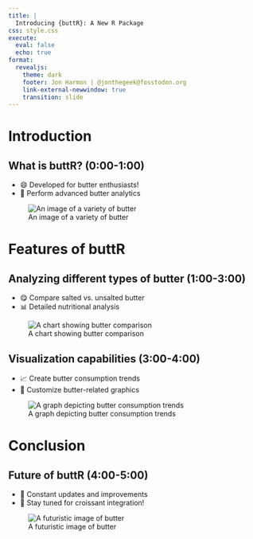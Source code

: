 ```yaml
---
title: |
  Introducing {buttR}: A New R Package
css: style.css
execute:
  eval: false
  echo: true
format:
  revealjs:
    theme: dark
    footer: Jon Harmon | @jonthegeek@fosstodon.org
    link-external-newwindow: true
    transition: slide
---
```



# Introduction

## What is buttR? (0:00-1:00)

- 😄 Developed for butter enthusiasts!
- 🧈 Perform advanced butter analytics

![An image of a variety of butter](butter.png)

# Features of buttR

## Analyzing different types of butter (1:00-3:00)

- 😋 Compare salted vs. unsalted butter
- 📊 Detailed nutritional analysis

![A chart showing butter comparison](butter_comparison.png)

## Visualization capabilities (3:00-4:00)

- 📈 Create butter consumption trends
- 🎨 Customize butter-related graphics

![A graph depicting butter consumption trends](butter_trends.png)

# Conclusion

## Future of buttR (4:00-5:00)

- 🚀 Constant updates and improvements
- 🥐 Stay tuned for croissant integration!

![A futuristic image of butter](future_butter.png)
